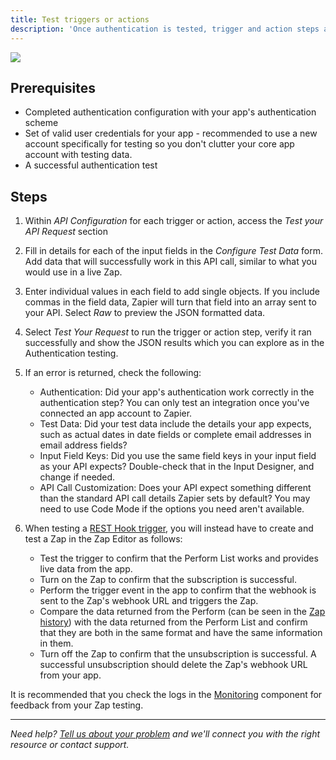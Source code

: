 ```yaml
---
title: Test triggers or actions
description: 'Once authentication is tested, trigger and action steps are easy to test inside Zapier visual builder. Set up the trigger or action settings and API calls, then as the last step the familiar _Test Your API Response_ box appears. It will show any accounts you added to your integration previously during the authentication testing.'
---
```

<Frame>
  <img src="/images/b8bd7bcad203fd0473c25a64dd2203c6.png"/>
</Frame>

## Prerequisites

*   Completed authentication configuration with your app's authentication scheme
*   Set of valid user credentials for your app - recommended to use a new account specifically for testing so you don't clutter your core app account with testing data.
*   A successful authentication test

## Steps

1.  Within _API Configuration_ for each trigger or action, access the _Test your API Request_ section
2.  Fill in details for each of the input fields in the _Configure Test Data_ form. Add data that will successfully work in this API call, similar to what you would use in a live Zap.
3.  Enter individual values in each field to add single objects. If you include commas in the field data, Zapier will turn that field into an array sent to your API. Select _Raw_ to preview the JSON formatted data.
4.  Select _Test Your Request_ to run the trigger or action step, verify it ran successfully and show the JSON results which you can explore as in the Authentication testing.
5.  If an error is returned, check the following:

    *   Authentication: Did your app's authentication work correctly in the authentication step? You can only test an integration once you've connected an app account to Zapier.
    *   Test Data: Did your test data include the details your app expects, such as actual dates in date fields or complete email addresses in email address fields?
    *   Input Field Keys: Did you use the same field keys in your input field as your API expects? Double-check that in the Input Designer, and change if needed.
    *   API Call Customization: Does your API expect something different than the standard API call details Zapier sets by default? You may need to use Code Mode if the options you need aren't available.
6.  When testing a [REST Hook trigger](/platform/build/hook-trigger), you will instead have to create and test a Zap in the Zap Editor as follows:

    *   Test the trigger to confirm that the Perform List works and provides live data from the app.
    *   Turn on the Zap to confirm that the subscription is successful.
    *   Perform the trigger event in the app to confirm that the webhook is sent to the Zap's webhook URL and triggers the Zap.
    *   Compare the data returned from the Perform (can be seen in the [Zap history](https://help.zapier.com/hc/en-us/articles/8496291148685-View-and-manage-your-Zap-history)) with the data returned from the Perform List and confirm that they are both in the same format and have the same information in them.
    *   Turn off the Zap to confirm that the unsubscription is successful. A successful unsubscription should delete the Zap's webhook URL from your app.

It is recommended that you check the logs in the [Monitoring](/platform/build/test-monitoring) component for feedback from your Zap testing.

- - -

_Need help? [Tell us about your problem](https://developer.zapier.com/contact) and we'll connect you with the right resource or contact support._
